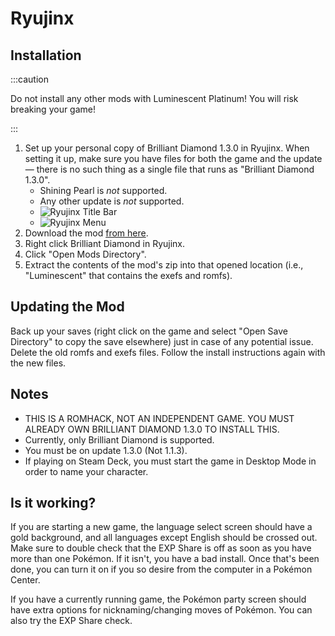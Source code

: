 
# Ryujinx

## Installation

:::caution

Do not install any other mods with Luminescent Platinum! You will risk breaking your game!

:::

1. Set up your personal copy of Brilliant Diamond 1.3.0 in Ryujinx. When setting it up, make sure you have files for both the game and the update — there is no such thing as a single file that runs as "Brilliant Diamond 1.3.0".
    - Shining Pearl is *not* supported.
    - Any other update is *not* supported. 
    - ![Ryujinx Title Bar](/img/ryujinx1.png)
    - ![Ryujinx Menu](/img/ryujinx2.png)
2. Download the mod [from here](https://www.nexusmods.com/pokemonbdsp/mods/1).
3. Right click Brilliant Diamond in Ryujinx.
4. Click "Open Mods Directory".
5. Extract the contents of the mod's zip into that opened location (i.e., "Luminescent" that contains the exefs and romfs).



## Updating the Mod

Back up your saves (right click on the game and select "Open Save Directory" to copy the save elsewhere) just in case of any potential issue. Delete the old romfs and exefs files. Follow the install instructions again with the new files.

## Notes

- THIS IS A ROMHACK, NOT AN INDEPENDENT GAME. YOU MUST ALREADY OWN BRILLIANT DIAMOND 1.3.0 TO INSTALL THIS.
- Currently, only Brilliant Diamond is supported.
- You must be on update 1.3.0 (Not 1.1.3).
- If playing on Steam Deck, you must start the game in Desktop Mode in order to name your character.

## Is it working?

If you are starting a new game, the language select screen should have a gold background, and all languages except English should be crossed out. Make sure to double check that the EXP Share is off as soon as you have more than one Pokémon. If it isn't, you have a bad install. Once that's been done, you can turn it on if you so desire from the computer in a Pokémon Center.

If you have a currently running game, the Pokémon party screen should have extra options for nicknaming/changing moves of Pokémon. You can also try the EXP Share check.
